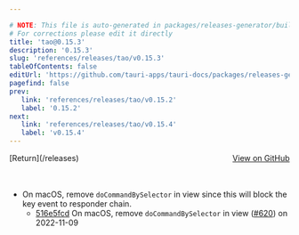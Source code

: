 ```yaml
---

# NOTE: This file is auto-generated in packages/releases-generator/build.ts
# For corrections please edit it directly
title: 'tao@0.15.3'
description: '0.15.3'
slug: 'references/releases/tao/v0.15.3'
tableOfContents: false
editUrl: 'https://github.com/tauri-apps/tauri-docs/packages/releases-generator/build.ts'
pagefind: false
prev:
   link: 'references/releases/tao/v0.15.2'
   label: '0.15.2'
next:
   link: 'references/releases/tao/v0.15.4'
   label: 'v0.15.4'
---
```


<div style="margin-bottom:3rem; display: flex; justify-content: space-between; align-items: center"><span>[Return](/releases)</span><span><a href="https://github.com/tauri-apps/tao/releases/tag/tao-v0.15.3">View on GitHub</a></span></div>

- On macOS, remove `doCommandBySelector` in view since this will block the key event to responder chain.
  - [516e5fcd](https://github.com/tauri-apps/tao/commit/516e5fcd50de601330f3434ecd00bf5889f1a5cc) On macOS, remove `doCommandBySelector` in view ([#620](https://github.com/tauri-apps/tao/pull/620)) on 2022-11-09


